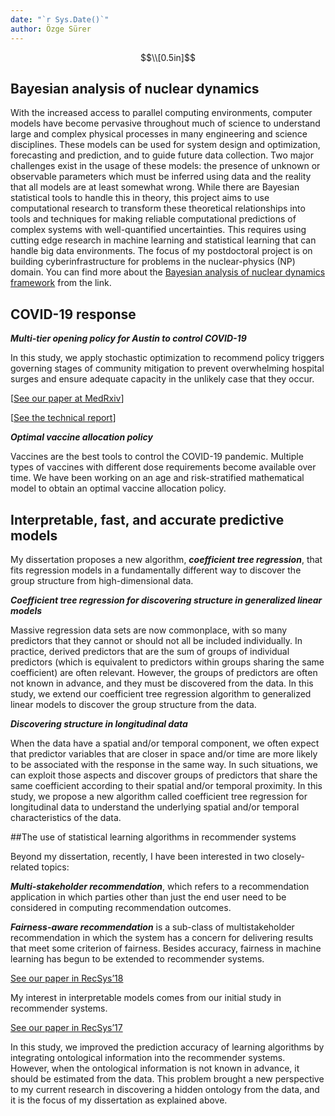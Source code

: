 ```yaml
---
date: "`r Sys.Date()`"
author: Özge Sürer
---
```

$$\\[0.5in]$$

## Bayesian analysis of nuclear dynamics

With the increased access to parallel computing environments, computer models have become pervasive throughout much of science to understand large and complex physical processes in many engineering and science disciplines. These models can be used for system design and optimization, forecasting and prediction, and to guide future data collection. Two major challenges exist in the usage of these models: the presence of unknown or observable parameters which must be inferred using data and the reality that all models are at least somewhat wrong. While there are Bayesian statistical tools to handle this in theory, this project aims to use computational research to transform these theoretical relationships into tools and techniques for making reliable computational predictions of complex systems with well-quantified uncertainties. This requires using cutting edge research in machine learning and statistical learning that can handle big data environments. The focus of my postdoctoral project is on building cyberinfrastructure for problems in the nuclear-physics (NP) domain. You can find more about the [Bayesian analysis of nuclear dynamics framework](https://bandframework.github.io) from the link.

## COVID-19 response

***Multi-tier opening policy for Austin to control COVID-19***

In this study, we apply stochastic optimization to recommend policy triggers governing stages of community mitigation to prevent overwhelming hospital surges and ensure adequate capacity in the unlikely case that they occur.

[[See our paper at MedRxiv](https://www.medrxiv.org/content/10.1101/2020.11.26.20152520v2)]

[[See the technical report](https://cid.utexas.edu/sites/default/files/cid/files/houston_strategy_to_avoid_surge.pdf?m=1592489259)] 

***Optimal vaccine allocation policy***

Vaccines are the best tools to control the COVID-19 pandemic. Multiple types of vaccines with different dose requirements become available over time. We have been working on an age and risk-stratified mathematical model to obtain an optimal vaccine allocation policy.

## Interpretable, fast, and accurate predictive models

My dissertation proposes a new algorithm, ***coefficient tree regression***, that fits regression models in a fundamentally different way to discover the group structure from high-dimensional data.

***Coefficient tree regression for discovering structure in generalized linear models***

Massive regression data sets are now commonplace, with so many predictors that they cannot or should not all be included individually. In practice, derived predictors that are the sum of groups of individual predictors (which is equivalent to predictors within groups sharing the same coefficient) are often relevant. However, the groups of predictors are often not known in advance, and they must be discovered from the data. In this study, we extend our coefficient tree regression algorithm to generalized linear models to discover the group structure from the data.

***Discovering structure in longitudinal data***

When the data have a spatial and/or temporal component, we often expect that predictor variables that are closer in space and/or time are more likely to be associated with the response in the same way. In such situations, we can exploit those aspects and discover groups of predictors that share the same coefficient according to their spatial and/or temporal proximity. In this study, we propose a new algorithm called coefficient tree regression for longitudinal data to understand the underlying spatial and/or temporal characteristics of the data.

##The use of statistical learning algorithms in recommender systems

Beyond my dissertation, recently, I have been interested in two closely-related topics:

***Multi-stakeholder recommendation***, which refers to a recommendation application in which parties other than just the end user need to be considered in computing recommendation outcomes. 

***Fairness-aware recommendation*** is a sub-class of multistakeholder recommendation in which the system has a concern for delivering results that meet some criterion of fairness. Besides accuracy, fairness in machine learning has
begun to be extended to recommender systems.

[See our paper in RecSys'18](https://dl.acm.org/citation.cfm?id=3240350)

My interest in interpretable models comes from our initial study in recommender systems.

[See our paper in RecSys'17](https://dl.acm.org/citation.cfm?id=3109863)

In this study, we improved the prediction accuracy of learning algorithms by integrating ontological information into the recommender systems. However, when the ontological information is not known in advance, it should be estimated from the data. This problem brought a new perspective to my current research in discovering a hidden ontology from the data, and it is the focus of my dissertation as explained above.